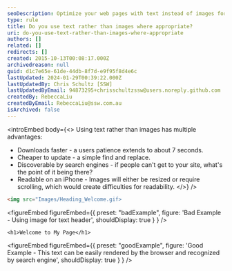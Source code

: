 ```yaml
---
seoDescription: Optimize your web pages with text instead of images for faster load times, better search engine visibility, and improved mobile readability
type: rule
title: Do you use text rather than images where appropriate?
uri: do-you-use-text-rather-than-images-where-appropriate
authors: []
related: []
redirects: []
created: 2015-10-13T00:08:17.000Z
archivedreason: null
guid: d1c7e65e-61de-44db-8f7d-e9f95f8d4e6c
lastUpdated: 2024-01-29T00:39:22.000Z
lastUpdatedBy: Chris Schultz [SSW]
lastUpdatedByEmail: 94873295+chrisschultzssw@users.noreply.github.com
createdBy: RebeccaLiu
createdByEmail: RebeccaLiu@ssw.com.au
isArchived: false
---
```

<introEmbed
  body={<>
Using text rather than images has multiple advantages:

* Downloads faster - a users patience extends to about 7 seconds.
* Cheaper to update - a simple find and replace.
* Discoverable by search engines - if people can't get to your site, what's the point of it being there?
* Readable on an iPhone - Images will either be resized or require scrolling, which would create difficulties for readability.
  </>}
/>
```html
<img src="Images/Heading_Welcome.gif>
```

<figureEmbed figureEmbed={{
  preset: "badExample",
  figure: 'Bad Example - Using image for text header',
  shouldDisplay: true
} } />


```hcl
<h1>Welcome to My Page</h1>
```

<figureEmbed figureEmbed={{
  preset: "goodExample",
  figure: 'Good Example - This text can be easily rendered by the browser and recognized by search engine',
  shouldDisplay: true
} } />
